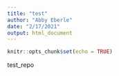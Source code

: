 ```yaml
---
title: "test"
author: "Abby Eberle"
date: "2/17/2021"
output: html_document
---
```


```r
knitr::opts_chunk$set(echo = TRUE)
```

test_repo